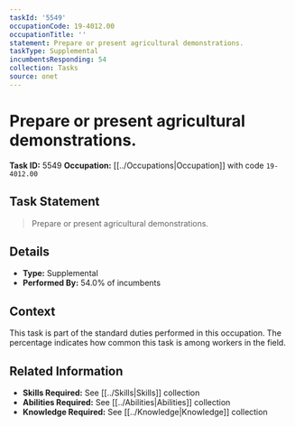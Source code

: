 ```yaml
---
taskId: '5549'
occupationCode: 19-4012.00
occupationTitle: ''
statement: Prepare or present agricultural demonstrations.
taskType: Supplemental
incumbentsResponding: 54
collection: Tasks
source: onet
---
```

# Prepare or present agricultural demonstrations.

**Task ID:** 5549
**Occupation:** [[../Occupations|Occupation]] with code `19-4012.00`

## Task Statement

> Prepare or present agricultural demonstrations.

## Details

- **Type:** Supplemental
- **Performed By:** 54.0% of incumbents

## Context

This task is part of the standard duties performed in this occupation. The percentage indicates how common this task is among workers in the field.

## Related Information

- **Skills Required:** See [[../Skills|Skills]] collection
- **Abilities Required:** See [[../Abilities|Abilities]] collection
- **Knowledge Required:** See [[../Knowledge|Knowledge]] collection
